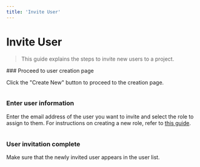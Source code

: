 ```yaml
---
title: 'Invite User'
---
```



# Invite User

> This guide explains the steps to invite new users to a project.

<Steps>
### Proceed to user creation page

Click the "Create New" button to proceed to the creation page.

<Image imageUrl="https://cdn.collections.dev/docs/invite-user/invite-step-1.png" />

### Enter user information

Enter the email address of the user you want to invite and select the role to assign to them. For instructions on creating a new role, refer to [this guide](/docs/app-guides/role-creation).

<Image imageUrl="https://cdn.collections.dev/docs/invite-user/invite-step-2.png" />

### User invitation complete

Make sure that the newly invited user appears in the user list.

<Image imageUrl="https://cdn.collections.dev/docs/invite-user/invite-step-3.png" />

</Steps>
